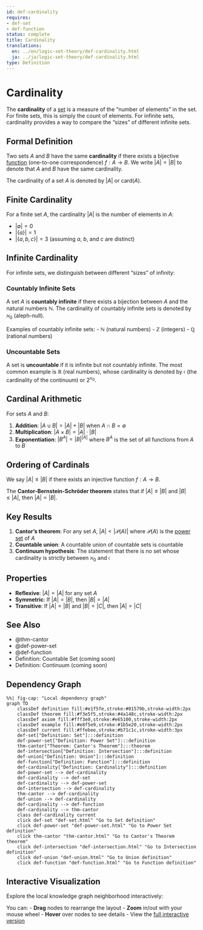 ```yaml
---
id: def-cardinality
requires:
- def-set
- def-function
status: complete
title: Cardinality
translations:
  en: ../en/logic-set-theory/def-cardinality.html
  ja: ../ja/logic-set-theory/def-cardinality.html
type: Definition
---
```


# Cardinality {#def-cardinality}

The **cardinality** of a [set](def-set.qmd) is a measure of the "number of elements" in the set. For finite sets, this is simply the count of elements. For infinite sets, cardinality provides a way to compare the "sizes" of different infinite sets.

## Formal Definition

Two sets $A$ and $B$ have the same **cardinality** if there exists a bijective [function](def-function.qmd) (one-to-one correspondence) $f: A \to B$. We write $|A| = |B|$ to denote that $A$ and $B$ have the same cardinality.

The cardinality of a set $A$ is denoted by $|A|$ or $\text{card}(A)$.

## Finite Cardinality

For a finite set $A$, the cardinality $|A|$ is the number of elements in $A$:

- $|\emptyset| = 0$
- $|\{a\}| = 1$
- $|\{a, b, c\}| = 3$ (assuming $a$, $b$, and $c$ are distinct)

## Infinite Cardinality

For infinite sets, we distinguish between different "sizes" of infinity:

### Countably Infinite Sets

A set $A$ is **countably infinite** if there exists a bijection between $A$ and the natural numbers $\mathbb{N}$. The cardinality of countably infinite sets is denoted by $\aleph_0$ (aleph-null).

Examples of countably infinite sets:
- $\mathbb{N}$ (natural numbers)
- $\mathbb{Z}$ (integers)
- $\mathbb{Q}$ (rational numbers)

### Uncountable Sets

A set is **uncountable** if it is infinite but not countably infinite. The most common example is $\mathbb{R}$ (real numbers), whose cardinality is denoted by $\mathfrak{c}$ (the cardinality of the continuum) or $2^{\aleph_0}$.

## Cardinal Arithmetic

For sets $A$ and $B$:

1. **Addition**: $|A \cup B| = |A| + |B|$ when $A \cap B = \emptyset$
2. **Multiplication**: $|A \times B| = |A| \cdot |B|$
3. **Exponentiation**: $|B^A| = |B|^{|A|}$ where $B^A$ is the set of all functions from $A$ to $B$

## Ordering of Cardinals

We say $|A| \leq |B|$ if there exists an injective function $f: A \to B$.

The **Cantor-Bernstein-Schröder theorem** states that if $|A| \leq |B|$ and $|B| \leq |A|$, then $|A| = |B|$.

## Key Results

1. **Cantor's theorem**: For any set $A$, $|A| < |\mathcal{P}(A)|$ where $\mathcal{P}(A)$ is the [power set](def-power-set.qmd) of $A$
2. **Countable union**: A countable union of countable sets is countable
3. **Continuum hypothesis**: The statement that there is no set whose cardinality is strictly between $\aleph_0$ and $\mathfrak{c}$

## Properties

- **Reflexive**: $|A| = |A|$ for any set $A$
- **Symmetric**: If $|A| = |B|$, then $|B| = |A|$
- **Transitive**: If $|A| = |B|$ and $|B| = |C|$, then $|A| = |C|$

## See Also

- @thm-cantor
- @def-power-set
- @def-function
- Definition: Countable Set (coming soon)
- Definition: Continuum (coming soon)

## Dependency Graph

```mermaid
%%| fig-cap: "Local dependency graph"
graph TD
    classDef definition fill:#e1f5fe,stroke:#01579b,stroke-width:2px
    classDef theorem fill:#f3e5f5,stroke:#4a148c,stroke-width:2px
    classDef axiom fill:#fff3e0,stroke:#e65100,stroke-width:2px
    classDef example fill:#e8f5e9,stroke:#1b5e20,stroke-width:2px
    classDef current fill:#ffebee,stroke:#b71c1c,stroke-width:3px
    def-set["Definition: Set"]:::definition
    def-power-set["Definition: Power Set"]:::definition
    thm-cantor["Theorem: Cantor's Theorem"]:::theorem
    def-intersection["Definition: Intersection"]:::definition
    def-union["Definition: Union"]:::definition
    def-function["Definition: Function"]:::definition
    def-cardinality["Definition: Cardinality"]:::definition
    def-power-set --> def-cardinality
    def-cardinality --> def-set
    def-cardinality --> def-power-set
    def-intersection --> def-cardinality
    thm-cantor --> def-cardinality
    def-union --> def-cardinality
    def-cardinality --> def-function
    def-cardinality --> thm-cantor
    class def-cardinality current
    click def-set "def-set.html" "Go to Set definition"
    click def-power-set "def-power-set.html" "Go to Power Set definition"
    click thm-cantor "thm-cantor.html" "Go to Cantor's Theorem theorem"
    click def-intersection "def-intersection.html" "Go to Intersection definition"
    click def-union "def-union.html" "Go to Union definition"
    click def-function "def-function.html" "Go to Function definition"
```

## Interactive Visualization

Explore the local knowledge graph neighborhood interactively:

::: {.graph-viz data-id="def-cardinality" data-width="700" data-height="500"}
:::

You can:
- **Drag** nodes to rearrange the layout
- **Zoom** in/out with your mouse wheel
- **Hover** over nodes to see details
- View the [full interactive version](../../output/interactive/en/def-cardinality.html){target="_blank"}
